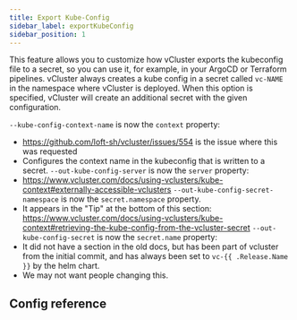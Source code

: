 ```yaml
---
title: Export Kube-Config
sidebar_label: exportKubeConfig
sidebar_position: 1
---
```



This feature allows you to customize how vCluster exports the kubeconfig file to a secret, so you can use it, for example, in your ArgoCD or Terraform pipelines. vCluster always creates a kube config in a secret called `vc-NAME` in the namespace where vCluster is deployed. When this option is specified, vCluster will create an additional secret with the given configuration.

`--kube-config-context-name` is now the `context` property:
  - https://github.com/loft-sh/vcluster/issues/554 is the issue where this was requested
  - Configures the context name in the kubeconfig that is written to a secret.
`--out-kube-config-server` is now the `server` property:
  - https://www.vcluster.com/docs/using-vclusters/kube-context#externally-accessible-vclusters
`--out-kube-config-secret-namespace` is now the `secret.namespace` property.
  - It appears in the "Tip" at the bottom of this section: https://www.vcluster.com/docs/using-vclusters/kube-context#retrieving-the-kube-config-from-the-vcluster-secret
`--out-kube-config-secret` is now the `secret.name` property:
  - It did not have a section in the old docs, but has been part of vcluster from the initial commit, and has always been set to `vc-{{ .Release.Name }}` by the helm chart.
  - We may not want people changing this.

## Config reference

<ExportKubeConfig />